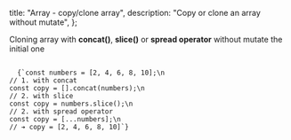 
  title: "Array - copy/clone array",
  description: "Copy or clone an array without mutate",
};


Cloning array with **concat()**, **slice()** or **spread operator** without mutate the initial one

<Code>
  {`const numbers = [2, 4, 6, 8, 10];\n
// 1. with concat
const copy = [].concat(numbers);\n
// 2. with slice
const copy = numbers.slice();\n
// 2. with spread operator
const copy = [...numbers];\n
// ➔ copy = [2, 4, 6, 8, 10]`}
</Code>
